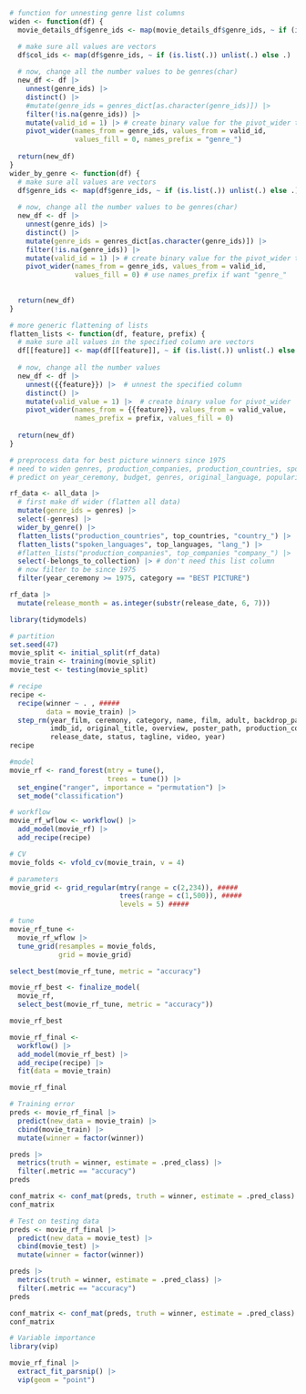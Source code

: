 

```r
# function for unnesting genre list columns
widen <- function(df) {
  movie_details_df$genre_ids <- map(movie_details_df$genre_ids, ~ if (is.list(.)) unlist(.) else .)

  # make sure all values are vectors
  df$col_ids <- map(df$genre_ids, ~ if (is.list(.)) unlist(.) else .)
    
  # now, change all the number values to be genres(char)
  new_df <- df |>
    unnest(genre_ids) |> 
    distinct() |>
    #mutate(genre_ids = genres_dict[as.character(genre_ids)]) |> 
    filter(!is.na(genre_ids)) |>
    mutate(valid_id = 1) |> # create binary value for the pivot_wider to use
    pivot_wider(names_from = genre_ids, values_from = valid_id, 
                values_fill = 0, names_prefix = "genre_")
  
  return(new_df)
}
wider_by_genre <- function(df) {
  # make sure all values are vectors
  df$genre_ids <- map(df$genre_ids, ~ if (is.list(.)) unlist(.) else .)
    
  # now, change all the number values to be genres(char)
  new_df <- df |>
    unnest(genre_ids) |> 
    distinct() |>
    mutate(genre_ids = genres_dict[as.character(genre_ids)]) |> 
    filter(!is.na(genre_ids)) |>
    mutate(valid_id = 1) |> # create binary value for the pivot_wider to use
    pivot_wider(names_from = genre_ids, values_from = valid_id, 
                values_fill = 0) # use names_prefix if want "genre_"
  
  
  return(new_df)
}

# more generic flattening of lists
flatten_lists <- function(df, feature, prefix) {
  # make sure all values in the specified column are vectors
  df[[feature]] <- map(df[[feature]], ~ if (is.list(.)) unlist(.) else .)
  
  # now, change all the number values 
  new_df <- df |> 
    unnest({{feature}}) |>  # unnest the specified column
    distinct() |> 
    mutate(valid_value = 1) |>  # create binary value for pivot_wider
    pivot_wider(names_from = {{feature}}, values_from = valid_value, 
                names_prefix = prefix, values_fill = 0)
  
  return(new_df)
}
```


```r
# preprocess data for best picture winners since 1975
# need to widen genres, production_companies, production_countries, spoken_languages
# predict on year_ceremony, budget, genres, original_language, popularity, production_companies, production_countries, revenue, runtime, spoken_langauges, vote_average, vote_count, release_month

rf_data <- all_data |>
  # first make df wider (flatten all data)
  mutate(genre_ids = genres) |>
  select(-genres) |>
  wider_by_genre() |>
  flatten_lists("production_countries", top_countries, "country_") |>
  flatten_lists("spoken_languages", top_languages, "lang_") |>
  #flatten_lists("production_companies", top_companies "company_") |>
  select(-belongs_to_collection) |> # don't need this list column
  # now filter to be since 1975
  filter(year_ceremony >= 1975, category == "BEST PICTURE") 

rf_data |>
  mutate(release_month = as.integer(substr(release_date, 6, 7)))
```

```r
library(tidymodels)

# partition
set.seed(47)
movie_split <- initial_split(rf_data)
movie_train <- training(movie_split)
movie_test <- testing(movie_split)

# recipe
recipe <-
  recipe(winner ~ . , #####
         data = movie_train) |>
  step_rm(year_film, ceremony, category, name, film, adult, backdrop_path, homepage, id,
          imdb_id, original_title, overview, poster_path, production_companies, 
          release_date, status, tagline, video, year)
recipe

#model
movie_rf <- rand_forest(mtry = tune(),
                        trees = tune()) |>
  set_engine("ranger", importance = "permutation") |>
  set_mode("classification")

# workflow
movie_rf_wflow <- workflow() |>
  add_model(movie_rf) |>
  add_recipe(recipe)

# CV
movie_folds <- vfold_cv(movie_train, v = 4)

# parameters
movie_grid <- grid_regular(mtry(range = c(2,234)), #####
                           trees(range = c(1,500)), #####
                           levels = 5) #####

# tune
movie_rf_tune <- 
  movie_rf_wflow |>
  tune_grid(resamples = movie_folds,
            grid = movie_grid)

select_best(movie_rf_tune, metric = "accuracy")
```

```r
movie_rf_best <- finalize_model(
  movie_rf,
  select_best(movie_rf_tune, metric = "accuracy"))

movie_rf_best
```

```r
movie_rf_final <-
  workflow() |>
  add_model(movie_rf_best) |>
  add_recipe(recipe) |>
  fit(data = movie_train)

movie_rf_final
```

```r
# Training error
preds <- movie_rf_final |>
  predict(new_data = movie_train) |>
  cbind(movie_train) |>
  mutate(winner = factor(winner))

preds |>
  metrics(truth = winner, estimate = .pred_class) |>
  filter(.metric == "accuracy")
preds

conf_matrix <- conf_mat(preds, truth = winner, estimate = .pred_class)
conf_matrix
```


```r
# Test on testing data
preds <- movie_rf_final |>
  predict(new_data = movie_test) |>
  cbind(movie_test) |>
  mutate(winner = factor(winner))

preds |>
  metrics(truth = winner, estimate = .pred_class) |>
  filter(.metric == "accuracy")
preds

conf_matrix <- conf_mat(preds, truth = winner, estimate = .pred_class)
conf_matrix
```

```r
# Variable importance
library(vip)

movie_rf_final |>
  extract_fit_parsnip() |>
  vip(geom = "point")
```








